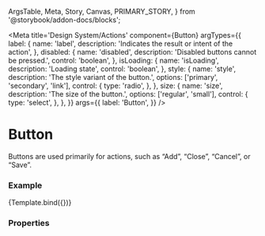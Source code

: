   ArgsTable,
  Meta,
  Story,
  Canvas,
  PRIMARY_STORY,
} from '@storybook/addon-docs/blocks';

<Meta
  title='Design System/Actions'
  component={Button}
  argTypes={{
    label: {
      name: 'label',
      description: 'Indicates the result or intent of the action',
    },
    disabled: {
      name: 'disabled',
      description: 'Disabled buttons cannot be pressed.',
      control: 'boolean',
    },
    isLoading: {
      name: 'isLoading',
      description: 'Loading state',
      control: 'boolean',
    },
    style: {
      name: 'style',
      description: 'The style variant of the button.',
      options: ['primary', 'secondary', 'link'],
      control: {
        type: 'radio',
      },
    },
    size: {
      name: 'size',
      description: 'The size of the button.',
      options: ['regular', 'small'],
      control: {
        type: 'select',
      },
    },
  }}
  args={{
    label: 'Button',
  }}
/>


# Button

Buttons are used primarily for actions, such as “Add”, “Close”, “Cancel”, or “Save”.

<Spacer size='large' />

### Example

<Canvas>
  <Story name='Button' args={{}}>
    {Template.bind({})}
  </Story>
</Canvas>

<Spacer size='small' />

### Properties

<ArgsTable story={PRIMARY_STORY} />
